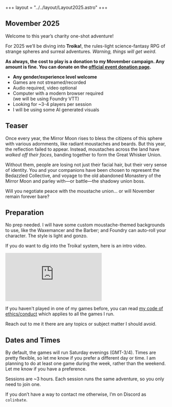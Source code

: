 +++
layout = "../../layout/Layout2025.astro"
+++


<section>

## Movember 2025

Welcome to this year’s charity one-shot adventure!

For 2025 we’ll be diving into **Troika!**, the rules-light science-fantasy RPG of strange spheres and surreal adventures. *Warning, things will get weird.*

**As always, the cost to play is a donation to my Movember campaign. Any amount is fine. You can donate on the [official event donation page](/donate).**

- **Any gender/experience level welcome**
- Games are not streamed/recorded
- Audio required, video optional
- Computer with a modern browser required  
(we will be using Foundry VTT)
- Looking for ~3-4 players per session
- I will be using some AI generated visuals

</section>

<section>

## Teaser

Once every year, the Mirror Moon rises to bless the citizens of this sphere with various adornments, like radiant moustaches and beards. But this year, the reflection failed to appear. Instead, moustaches across the land have *walked off their faces*, banding together to form the Great Whisker Union.

Without them, people are losing not just their facial hair, but their very sense of identity. You and your companions have been chosen to represent the Bedazzled Collective, and voyage to the old abandoned Monastery of the Mirror Moon and parley with—or battle—the shadowy union boss.

Will you negotiate peace with the moustache union… or will November remain forever bare?

</section>

<section>

## Preparation

No prep needed. I will have some custom moustache-themed backgrounds to use, like the Waxemancer and the Barber; and Foundry can auto-roll your character. The style is light and gonzo.

If you do want to dig into the Troika! system, here is an intro video.

<div class='embed-container'><iframe src='https://www.youtube.com/embed/ZA_1kQ4sRtw' frameborder='0' allowfullscreen></iframe></div>

If you haven't played in one of my games before, you can read [my code of ethics/conduct](https://divora.world/code-of-ethics/) which applies to all the games I run.

Reach out to me it there are any topics or subject matter I should avoid.

</section>

<section>

## Dates and Times

By default, the games will run Saturday evenings (GMT-3/4). Times are pretty flexible, so let me know if you prefer a different day or time. I am planning to do at least one game during the week, rather than the weekend. Let me know if you have a preference.  

Sessions are ~3 hours. Each session runs the same adventure, so you only need to join one.  

<Sessions gameId="hkph2tcvkej8ngw" client:only="svelte"/>

If you don’t have a way to contact me otherwise, I’m on Discord as `colinbate`.  

</section>
